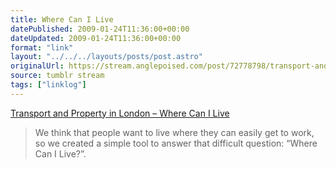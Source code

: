 ```yaml
---
title: Where Can I Live
datePublished: 2009-01-24T11:36:00+00:00
dateUpdated: 2009-01-24T11:36:00+00:00
format: "link"
layout: "../../../layouts/posts/post.astro"
originalUrl: https://stream.anglepoised.com/post/72778798/transport-and-property-in-london-where-can-i
source: tumblr stream
tags: ["linklog"]
---
```


[Transport and Property in London &#8211; Where Can I Live][1]

> We think that people want to live where they can easily get to work, so we created a simple tool to answer that difficult question: &ldquo;Where Can I Live?&rdquo;.

[1]: http://www.where-can-i-live.com/londonproperty
